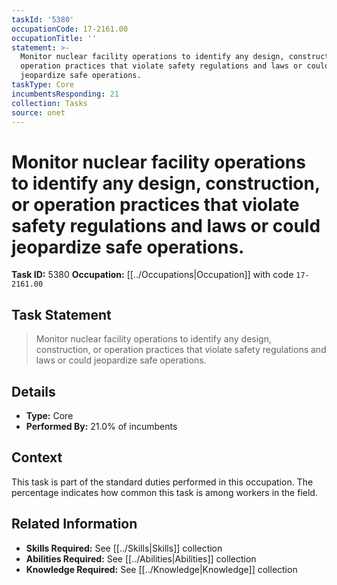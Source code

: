 ```yaml
---
taskId: '5380'
occupationCode: 17-2161.00
occupationTitle: ''
statement: >-
  Monitor nuclear facility operations to identify any design, construction, or
  operation practices that violate safety regulations and laws or could
  jeopardize safe operations.
taskType: Core
incumbentsResponding: 21
collection: Tasks
source: onet
---
```

# Monitor nuclear facility operations to identify any design, construction, or operation practices that violate safety regulations and laws or could jeopardize safe operations.

**Task ID:** 5380
**Occupation:** [[../Occupations|Occupation]] with code `17-2161.00`

## Task Statement

> Monitor nuclear facility operations to identify any design, construction, or operation practices that violate safety regulations and laws or could jeopardize safe operations.

## Details

- **Type:** Core
- **Performed By:** 21.0% of incumbents

## Context

This task is part of the standard duties performed in this occupation. The percentage indicates how common this task is among workers in the field.

## Related Information

- **Skills Required:** See [[../Skills|Skills]] collection
- **Abilities Required:** See [[../Abilities|Abilities]] collection
- **Knowledge Required:** See [[../Knowledge|Knowledge]] collection
